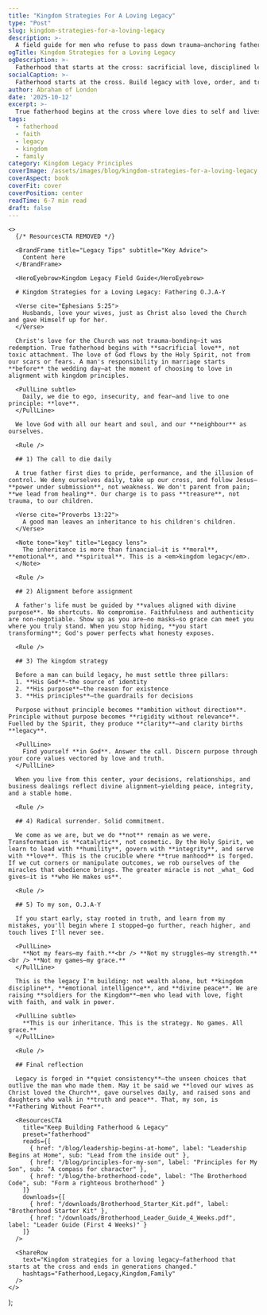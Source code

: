 ```yaml
---
title: "Kingdom Strategies For A Loving Legacy"
type: "Post"
slug: kingdom-strategies-for-a-loving-legacy
description: >-
  A field guide for men who refuse to pass down trauma—anchoring fatherhood in the cross, covenant love, and disciplined legacy.
ogTitle: Kingdom Strategies for a Loving Legacy
ogDescription: >-
  Fatherhood that starts at the cross: sacrificial love, disciplined legacy, and a house governed by truth.
socialCaption: >-
  Fatherhood starts at the cross. Build legacy with love, order, and truth—one unseen choice at a time. #Fatherhood #Legacy #Kingdom
author: Abraham of London
date: '2025-10-12'
excerpt: >-
  True fatherhood begins at the cross where love dies to self and lives for legacy. A blueprint for men choosing kingdom inheritance over generational trauma.
tags: 
  - fatherhood
  - faith
  - legacy
  - kingdom
  - family
category: Kingdom Legacy Principles
coverImage: /assets/images/blog/kingdom-strategies-for-a-loving-legacy.jpg
coverAspect: book
coverFit: cover
coverPosition: center
readTime: 6-7 min read
draft: false
---
```



    <>
      {/* ResourcesCTA REMOVED */}
      
      <BrandFrame title="Legacy Tips" subtitle="Key Advice">
        Content here
      </BrandFrame>

      <HeroEyebrow>Kingdom Legacy Field Guide</HeroEyebrow>

      # Kingdom Strategies for a Loving Legacy: Fathering O.J.A-Y

      <Verse cite="Ephesians 5:25">
        Husbands, love your wives, just as Christ also loved the Church and gave Himself up for her.
      </Verse>

      Christ's love for the Church was not trauma-bonding—it was redemption. True fatherhood begins with **sacrificial love**, not toxic attachment. The love of God flows by the Holy Spirit, not from our scars or fears. A man's responsibility in marriage starts **before** the wedding day—at the moment of choosing to love in alignment with kingdom principles.

      <PullLine subtle>
        Daily, we die to ego, insecurity, and fear—and live to one principle: **love**.
      </PullLine>

      We love God with all our heart and soul, and our **neighbour** as ourselves.

      <Rule />

      ## 1) The call to die daily

      A true father first dies to pride, performance, and the illusion of control. We deny ourselves daily, take up our cross, and follow Jesus—**power under submission**, not weakness. We don't parent from pain; **we lead from healing**. Our charge is to pass **treasure**, not trauma, to our children.

      <Verse cite="Proverbs 13:22">
        A good man leaves an inheritance to his children's children.
      </Verse>

      <Note tone="key" title="Legacy lens">
        The inheritance is more than financial—it is **moral**, **emotional**, and **spiritual**. This is a <em>kingdom legacy</em>.
      </Note>

      <Rule />

      ## 2) Alignment before assignment

      A father's life must be guided by **values aligned with divine purpose**. No shortcuts. No compromise. Faithfulness and authenticity are non-negotiable. Show up as you are—no masks—so grace can meet you where you truly stand. When you stop hiding, **you start transforming**; God's power perfects what honesty exposes.

      <Rule />

      ## 3) The kingdom strategy

      Before a man can build legacy, he must settle three pillars:
      1. **His God**—the source of identity
      2. **His purpose**—the reason for existence
      3. **His principles**—the guardrails for decisions

      Purpose without principle becomes **ambition without direction**. Principle without purpose becomes **rigidity without relevance**. Fuelled by the Spirit, they produce **clarity**—and clarity births **legacy**.

      <PullLine>
        Find yourself **in God**. Answer the call. Discern purpose through your core values vectored by love and truth.
      </PullLine>

      When you live from this center, your decisions, relationships, and business dealings reflect divine alignment—yielding peace, integrity, and a stable home.

      <Rule />

      ## 4) Radical surrender. Solid commitment.

      We come as we are, but we do **not** remain as we were. Transformation is **catalytic**, not cosmetic. By the Holy Spirit, we learn to lead with **humility**, govern with **integrity**, and serve with **love**. This is the crucible where **true manhood** is forged. If we cut corners or manipulate outcomes, we rob ourselves of the miracles that obedience brings. The greater miracle is not _what_ God gives—it is **who He makes us**.

      <Rule />

      ## 5) To my son, O.J.A-Y

      If you start early, stay rooted in truth, and learn from my mistakes, you'll begin where I stopped—go further, reach higher, and touch lives I'll never see.

      <PullLine>
        **Not my fears—my faith.**<br /> **Not my struggles—my strength.**<br /> **Not my games—my grace.**
      </PullLine>

      This is the legacy I'm building: not wealth alone, but **kingdom discipline**, **emotional intelligence**, and **divine peace**. We are raising **soldiers for the Kingdom**—men who lead with love, fight with faith, and walk in power.

      <PullLine subtle>
        **This is our inheritance. This is the strategy. No games. All grace.**
      </PullLine>

      <Rule />

      ## Final reflection

      Legacy is forged in **quiet consistency**—the unseen choices that outlive the man who made them. May it be said we **loved our wives as Christ loved the Church**, gave ourselves daily, and raised sons and daughters who walk in **truth and peace**. That, my son, is **Fathering Without Fear**.

      <ResourcesCTA
        title="Keep Building Fatherhood & Legacy"
        preset="fatherhood"
        reads={[
          { href: "/blog/leadership-begins-at-home", label: "Leadership Begins at Home", sub: "Lead from the inside out" },
          { href: "/blog/principles-for-my-son", label: "Principles for My Son", sub: "A compass for character" },
          { href: "/blog/the-brotherhood-code", label: "The Brotherhood Code", sub: "Form a righteous brotherhood" }
        ]}
        downloads={[
          { href: "/downloads/Brotherhood_Starter_Kit.pdf", label: "Brotherhood Starter Kit" },
          { href: "/downloads/Brotherhood_Leader_Guide_4_Weeks.pdf", label: "Leader Guide (First 4 Weeks)" }
        ]}
      />
      
      <ShareRow
        text="Kingdom strategies for a loving legacy—fatherhood that starts at the cross and ends in generations changed."
        hashtags="Fatherhood,Legacy,Kingdom,Family"
      />
    </>
  );

